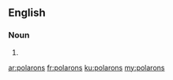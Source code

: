 ==English==

===Noun===
{{head|en|plural}}

# {{plural of|polaron|lang=en|nocat=1}}

[[ar:polarons]]
[[fr:polarons]]
[[ku:polarons]]
[[my:polarons]]